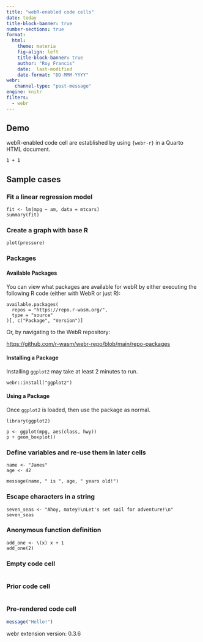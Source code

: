```yaml
---
title: "webR-enabled code cells"
date: today
title-block-banner: true
number-sections: true
format:
  html:
    theme: materia
    fig-align: left
    title-block-banner: true
    author: "Roy Francis"
    date:  last-modified
    date-format: "DD-MMM-YYYY"
webr:
   channel-type: "post-message"
engine: knitr
filters:
  - webr
---
```


## Demo

webR-enabled code cell are established by using `{webr-r}` in a Quarto HTML document.

```webr-r
1 + 1
```

## Sample cases

### Fit a linear regression model

```webr-r
fit <- lm(mpg ~ am, data = mtcars)
summary(fit)
```

### Create a graph with base R

```webr-r
plot(pressure)
```

### Packages
#### Available Packages

You can view what packages are available for webR by either executing the following R code (either with WebR or just R):

```webr-r
available.packages(
  repos = "https://repo.r-wasm.org/",
  type = "source"
)[, c("Package", "Version")]
```

Or, by navigating to the WebR repository:

<https://github.com/r-wasm/webr-repo/blob/main/repo-packages>

#### Installing a Package

Installing `ggplot2` may take at least 2 minutes to run. 

```webr-r
webr::install("ggplot2")
```

#### Using a Package

Once `ggplot2` is loaded, then use the package as normal.

```webr-r
library(ggplot2)

p <- ggplot(mpg, aes(class, hwy))
p + geom_boxplot()
```

### Define variables and re-use them in later cells

```webr-r
name <- "James"
age <- 42
```

```webr-r
message(name, " is ", age, " years old!")
```

### Escape characters in a string

```webr-r
seven_seas <- "Ahoy, matey!\nLet's set sail for adventure!\n"
seven_seas
```

### Anonymous function definition

```webr-r
add_one <- \(x) x + 1
add_one(2)
```

### Empty code cell

```webr-r

```

### Prior code cell

```webr

```

### Pre-rendered code cell

```r
message("Hello!")
```

webr extension version: 0.3.6
